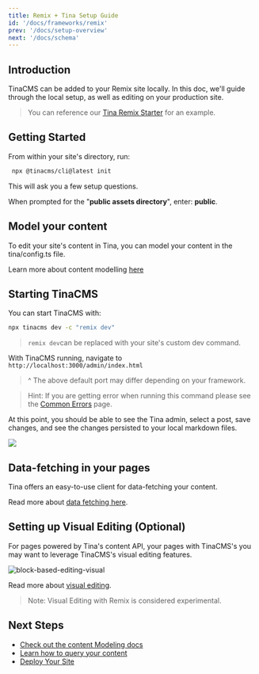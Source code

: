 ```yaml
---
title: Remix + Tina Setup Guide
id: '/docs/frameworks/remix'
prev: '/docs/setup-overview'
next: '/docs/schema'
---
```


## Introduction

TinaCMS can be added to your Remix site locally. In this doc, we'll guide through the local setup, as well as editing on your production site.

> You can reference our [Tina Remix Starter](https://github.com/tinacms/tina-remix-starter) for an example.

## Getting Started

From within your site's directory, run:

```bash
 npx @tinacms/cli@latest init
```

This will ask you a few setup questions.

When prompted for the "**public assets directory**", enter: **public**.

## Model your content

To edit your site's content in Tina, you can model your content in the tina/config.ts file.

Learn more about content modelling [here](/docs/schema/)

## Starting TinaCMS

You can start TinaCMS with:

```bash
npx tinacms dev -c "remix dev"
```

> `remix dev`can be replaced with your site's custom dev command.

With TinaCMS running, navigate to `http://localhost:3000/admin/index.html`

> ^ The above default port may differ depending on your framework.

> Hint: If you are getting error when running this command please see the [Common Errors](/docs/forestry/common-errors) page.

At this point, you should be able to see the Tina admin, select a post, save changes, and see the changes persisted to your local markdown files.

![](/img/hugo-tina-admin-screenshot.png)

## Data-fetching in your pages

Tina offers an easy-to-use client for data-fetching your content.

Read more about [data fetching here](/docs/features/data-fetching/).

## Setting up Visual Editing (Optional)

For pages powered by Tina's content API, your pages with TinaCMS's you may want to leverage TinaCMS's visual editing features.

![block-based-editing-visual](/gif/blocks.gif)

Read more about [visual editing](/docs/contextual-editing/overview/).

> Note: Visual Editing with Remix is considered experimental.

## Next Steps

- [Check out the content Modeling docs](/docs/schema/)
- [Learn how to query your content](/docs/features/data-fetching/)
- [Deploy Your Site](/docs/tina-cloud)
